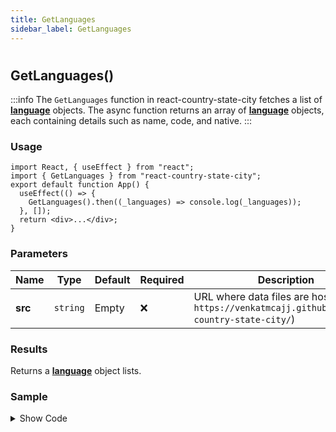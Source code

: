 ```yaml
---
title: GetLanguages
sidebar_label: GetLanguages
---
```

#
## GetLanguages()


:::info
The `GetLanguages` function in react-country-state-city fetches a list of [**language**](/1.1.11/types/language) objects. The async function returns an array of [**language**](/1.1.11/types/language) objects, each containing details such as name, code, and native.
:::

### Usage

```tsx
import React, { useEffect } from "react";
import { GetLanguages } from "react-country-state-city";
export default function App() {
  useEffect(() => {
    GetLanguages().then((_languages) => console.log(_languages));
  }, []);
  return <div>...</div>;
}
```

### Parameters

| Name    | Type     | Default | Required | Description                                                                                       |
| ------- | -------- | ------- | -------- | ------------------------------------------------------------------------------------------------- |
| **src** | `string` | Empty   | ❌       | URL where data files are hosted (e.g., `https://venkatmcajj.github.io/react-country-state-city/`) |

### Results

Returns a [**language**](/1.1.11/types/language) object lists.

### Sample
<details>
  <summary>Show Code</summary>
```tsx
import React, { useState, useEffect } from "react";
import { GetLanguages } from "react-country-state-city";

function App() {
  const [language, setLanguage] = useState(null);
  const [languageList, setLanguageList] = useState([]);
  useEffect(() => {
    GetLanguages().then((result) => {
      setLanguageList(result);
    });
  }, []);
  return (
    <div
      style={{
        border: "1px solid gray",
        borderRadius: "8px",
        padding: "16px",
        marginTop: "16px",
      }}
    >
      <div style={{ maxWidth: "600px", margin: "auto" }}>
        <h6 style={{ marginTop: 10, marginBottom: 5 }}>Language</h6>
        <select
          onChange={(e) => setLanguage(e.target.value)}
          value={language}
          style={{ width: "100%", minHeight: 40 }}
        >
          <option value={""}>-- Select Language --</option>
          {languageList.map((_lan) => (
            <option key={_lan.name} value={_lan.name}>
              {_lan.name}
            </option>
          ))}
        </select>
      </div>
    </div>
  );
}

export default App;

```
</details>
<Languagesample />